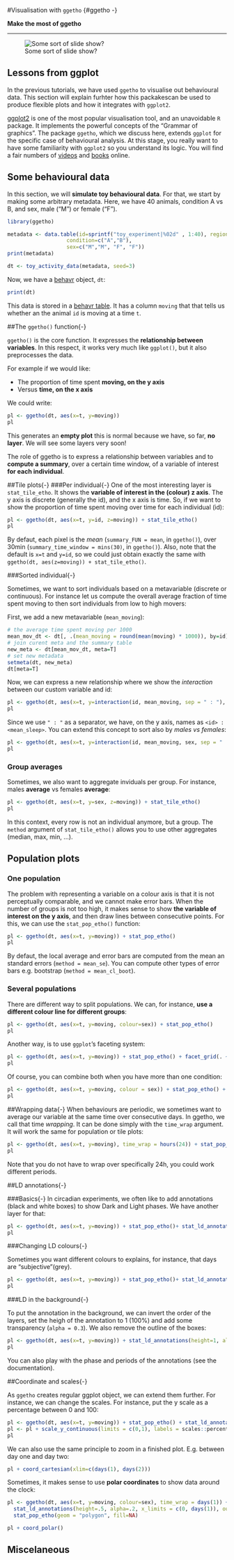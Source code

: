 #Visualisation with `ggetho` {#ggetho -}

**Make the most of ggetho**

---------------------------

![Some sort of slide show?](assets/ethoscope.jpg)

## Lessons from ggplot{-}
In the previous tutorials, we have used `ggetho` to visualise out behavioural data.
This section will explain furhter how this packakescan be used to produce flexible plots and how it integrates with `ggplot2`.

[ggplot2](http://ggplot2.org/) is one of the most popular visualisation tool, and an unavoidable `R` package. 
It implements the powerful concepts of the "Grammar of graphics".
The package `ggetho`, which we discuss here, extends `ggplot` for the specific case of behavioural analysis.
At this stage, you really want to have some familiarity with `ggplot2` so you understand its logic.
You will find a fair numbers of [videos](https://www.youtube.com/watch?v=TaxJwC_MP9Q) and [books](http://ggplot2.org/book/) online.


## Some behavioural data{-}
In this section, we will **simulate toy behavioural data**.
For that, we start by making some arbitrary metadata.
Here, we have 40 animals, condition A vs B, and sex, male ("M") or female ("F").

```r
library(ggetho)

metadata <- data.table(id=sprintf("toy_experiment|%02d" , 1:40), region_id=1:40,
                   condition=c("A","B"),
                   sex=c("M","M", "F", "F"))
print(metadata)

dt <- toy_activity_data(metadata, seed=3)
```
Now, we have a [behavr](behavr.html) object, `dt`:

```r
print(dt)
```


This data is stored in a [behavr table](behavr.html).
It has a column `moving` that that tells us whether an the animal `id` is moving at a time `t`.


##The `ggetho()` function{-}

`ggetho()` is the core function.
It expresses the **relationship between variables**.
In this respect, it works very much like `ggplot()`, but it also preprocesses the data.

For example if we would like:

* The proportion of time spent **moving, on the y axis**
* Versus **time, on the x axis**

We could write:

```r
pl <- ggetho(dt, aes(x=t, y=moving))
pl
```

This generates an **empty plot** this is normal because we have, so far, **no layer**.
We will see some layers very soon!

The role of ggetho is to express a relationship between variables and to **compute a summary**, over a certain time window, of a variable of interest **for each individual**.


##Tile plots{-}
###Per individual{-}
One of the most interesting layer is `stat_tile_etho`.
It shows the **variable of interest in the (colour) z axis**.
The y axis is discrete (generally the id), and the x axis is time.
So, if we want to show the proportion of time spent moving over time for each individual (id):

```r
pl <- ggetho(dt, aes(x=t, y=id, z=moving)) + stat_tile_etho()
pl
```

By defaut, each pixel is the *mean* (`summary_FUN = mean`, in `ggetho()`), over 30min (`summary_time_window = mins(30)`, in `ggetho()`). 
Also, note that the default is `x=t` and `y=id`, so we could just obtain exactly the same with
`ggetho(dt, aes(z=moving)) + stat_tile_etho()`.


###Sorted individual{-}

Sometimes, we want to sort individuals based on a metavariable (discrete or continuous).
For instance let us compute the overall average fraction of time spent moving to then sort individuals from low to high movers:

First, we add a new metavariable (`mean_moving`):
```r
# the average time spent moving per 1000
mean_mov_dt <- dt[, .(mean_moving = round(mean(moving) * 1000)), by=id]
# join curent meta and the summary table
new_meta <- dt[mean_mov_dt, meta=T]
# set new metadata
setmeta(dt, new_meta)
dt[meta=T]
```

Now, we can express a new relationship where we show the *interaction* between our custom variable and id:

```r
pl <- ggetho(dt, aes(x=t, y=interaction(id, mean_moving, sep = " : "), z=moving)) + stat_tile_etho()
pl
```
Since we use `" : "` as a separator, we have, on the y axis, names as `<id> : <mean_sleep>`.
You can extend this concept to sort also by *males vs females*:

```r
pl <- ggetho(dt, aes(x=t, y=interaction(id, mean_moving, sex, sep = " : "), z=moving)) + stat_tile_etho()
pl
```
### Group averages{-}

Sometimes, we also want to aggregate inviduals per group.
For instance, males **average** vs females **average**:
```r
pl <- ggetho(dt, aes(x=t, y=sex, z=moving)) + stat_tile_etho()
pl
```
In this context, every row is not an individual anymore, but a group.
The `method` argument of `stat_tile_etho()` allows you to use other aggregates (median, max, min, ...).


## Population plots{-}
### One population{-}
The problem with representing a variable on a colour axis is that it is not perceptually comparable, and we cannot make error bars.
When the number of groups is not too high, it makes sense to  show **the variable of interest on the y axis**, and then draw lines between consecutive points.
For this, we can use the `stat_pop_etho()` function:

```r
pl <- ggetho(dt, aes(x=t, y=moving)) + stat_pop_etho()
pl
```
By defaut, the local average and error bars are computed from the mean an standard errors (`method = mean_se`).
You can compute other types of error bars e.g. bootstrap (`method = mean_cl_boot`).

### Several populations{-}

There are different way to split populations. We can, for instance, **use a different colour line for different groups**:

```r
pl <- ggetho(dt, aes(x=t, y=moving, colour=sex)) + stat_pop_etho()
pl
```


Another way, is to use `ggplot`'s faceting system:

```r
pl <- ggetho(dt, aes(x=t, y=moving)) + stat_pop_etho() + facet_grid(. ~ sex)
pl
```

Of course, you can combine both when you have more than one condition:

```r
pl <- ggetho(dt, aes(x=t, y=moving, colour = sex)) + stat_pop_etho() + facet_grid(. ~ condition)
pl
```


##Wrapping data{-}
When behaviours are periodic, we sometimes want to average our variable at the same time over consecutive days.
In ggetho, we call that time *wrapping*.
It can be done simply with the `time_wrap` argument. 
It will work the same for population or tile plots:

```r
pl <- ggetho(dt, aes(x=t, y=moving), time_wrap = hours(24)) + stat_pop_etho() 
pl
```

Note that you do not have to wrap over specifically 24h, you could work different periods.

##LD annotations{-}

###Basics{-}
In circadian experiments, we often like to add annotations (black and white boxes) to show Dark and Light phases. We have another layer for that:


```r
pl <- ggetho(dt, aes(x=t, y=moving)) + stat_pop_etho()+ stat_ld_annotations()
pl
```

###Changing LD colours{-}

Sometimes you want different colours to explains, for instance, that days are "subjective"(grey).

```r
pl <- ggetho(dt, aes(x=t, y=moving)) + stat_pop_etho()+ stat_ld_annotations(ld_colours = c("grey", "black"))
pl
```


###LD in the background{-}

To put the annotation in the background, we can invert the order of the layers, set the heigh of the annotation to 1 (100%) and add some transparency (`alpha = 0.3`). We also remove the outline of the boxes:

```r
pl <- ggetho(dt, aes(x=t, y=moving)) + stat_ld_annotations(height=1, alpha=0.3, outline = NA) + stat_pop_etho()
pl
```
You can also play with the phase and periods of the annotations (see the documentation).

##Coordinate and scales{-}

As `ggetho` creates regular ggplot object, we can extend them further. For instance, we can change the scales.
For instance, put the y scale as a percentage between 0 and 100:

```r
pl <- ggetho(dt, aes(x=t, y=moving)) + stat_pop_etho() + stat_ld_annotations()
pl <- pl + scale_y_continuous(limits = c(0,1), labels = scales::percent)
pl
```


We can also use the same principle to zoom in a finished plot. E.g. between day one and day two:
```r
pl + coord_cartesian(xlim=c(days(1), days(2)))
```

Sometimes, it makes sense to use **polar coordinates** to show data around the clock:

```r
pl <- ggetho(dt, aes(x=t, y=moving, colour=sex), time_wrap = days(1)) + 
  stat_ld_annotations(height=.5, alpha=.2, x_limits = c(0, days(1)), outline = NA) +  
  stat_pop_etho(geom = "polygon", fill=NA)  

pl + coord_polar()
```


## Miscelaneous{-}




